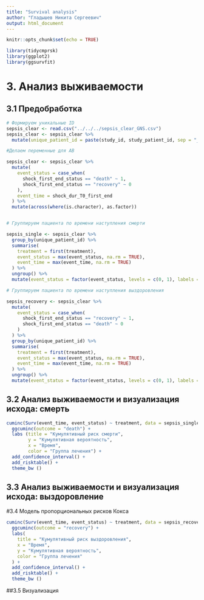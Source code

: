 ```yaml
---
title: "Survival analysis"
author: "Гладышев Никита Сергеевич"
output: html_document
---
```


```r
knitr::opts_chunk$set(echo = TRUE)

library(tidycmprsk)
library(ggplot2)
library(ggsurvfit)

```


# 3. Анализ выживаемости

## 3.1 Предобработка

```r
# Формируем уникальные ID
sepsis_clear <- read.csv("../../../sepsis_clear_GNS.csv")
sepsis_clear <- sepsis_clear %>%
  mutate(unique_patient_id = paste(study_id, study_patient_id, sep = "_"))

#Делаем переменные для АВ

sepsis_clear <- sepsis_clear %>%
  mutate(
    event_status = case_when(
      shock_first_end_status == "death" ~ 1,
      shock_first_end_status == "recovery" ~ 0
    ),
    event_time = shock_dur_T0_first_end
  ) %>%
  mutate(across(where(is.character), as.factor))


# Группируем пациента по времени наступления смерти

sepsis_single <- sepsis_clear %>%
  group_by(unique_patient_id) %>%
  summarise(
    treatment = first(treatment),
    event_status = max(event_status, na.rm = TRUE),
    event_time = max(event_time, na.rm = TRUE)
  ) %>%
  ungroup() %>%
  mutate(event_status = factor(event_status, levels = c(0, 1), labels = c("censored", "death")))

# Группируем пациента по времени наступления выздоровления

sepsis_recovery <- sepsis_clear %>%
  mutate(
    event_status = case_when(
      shock_first_end_status == "recovery" ~ 1,
      shock_first_end_status == "death" ~ 0
    )
  ) %>%
  group_by(unique_patient_id) %>%
  summarise(
    treatment = first(treatment),
    event_status = max(event_status, na.rm = TRUE),
    event_time = max(event_time, na.rm = TRUE)
  ) %>%
  ungroup() %>%
  mutate(event_status = factor(event_status, levels = c(0, 1), labels = c("censored", "recovery")))

```

## 3.2 Анализ выживаемости и визуализация исхода: смерть

```r

cuminc(Surv(event_time, event_status) ~ treatment, data = sepsis_single) %>%
  ggcuminc(outcome = "death") +
  labs (title = "Кумулятивный риск смерти",
        y = "Кумулятивная вероятность",
        x = "Время",
        color = "Группа лечения") + 
  add_confidence_interval() +
  add_risktable() +
  theme_bw ()

```

## 3.3 Анализ выживаемости и визуализация исхода: выздоровление

#3.4 Модель пропорциональных рисков Кокса

```r
cuminc(Surv(event_time, event_status) ~ treatment, data = sepsis_recovery) %>%
  ggcuminc(outcome = "recovery") +
  labs(
    title = "Кумулятивный риск выздоровления",
    x = "Время",
    y = "Кумулятивная вероятность",
    color = "Группа лечения"
  ) + 
  add_confidence_interval() +
  add_risktable() +
  theme_bw ()
```
##3.5 Визуализация




